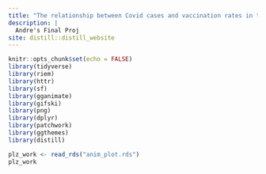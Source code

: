 ```yaml
---
title: "The relationship between Covid cases and vaccination rates in the US"
description: |
  Andre's Final Proj
site: distill::distill_website
---
```


```r
knitr::opts_chunk$set(echo = FALSE)
library(tidyverse)
library(riem)
library(httr)
library(sf)
library(gganimate)
library(gifski)
library(png)
library(dplyr)
library(patchwork)
library(ggthemes)
library(distill)


```

```r


  
plz_work <- read_rds("anim_plot.rds")
plz_work

```

